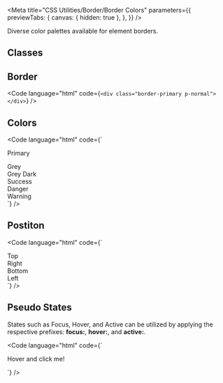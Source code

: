 
<Meta
  title="CSS Utilities/Border/Border Colors"
  parameters={{
    previewTabs: {
      canvas: { hidden: true },
    },
  }}
/>

<Banner label="Border Colors" section="CSS Utilities" color="yellow" puzzle />

<Lead>Diverse color palettes available for element borders.</Lead>

## Classes

<CssBorderColors />

## Border

<Code language="html" code={`<div class="border-primary p-normal"></div>`} />

## Colors

<Code
  language="html"
  code={`<div class="border-primary p-x-small mb-x-small">Primary</div>
<div class="border-grey p-x-small mb-x-small">Grey</div>
<div class="border-grey-dark p-x-small mb-x-small">Grey Dark</div>
<div class="border-success p-x-small mb-x-small">Success</div>
<div class="border-danger p-x-small mb-x-small">Danger</div>
<div class="border-warning p-x-small mb-x-small">Warning</div>`}
/>

## Postiton

<Code
  language="html"
  code={`
<div class="flex gap-normal">
  <div class="border-top-primary p-x-small bg-green-2 flex-1">Top</div>
  <div class="border-right-primary p-x-small bg-green-2 flex-1">Right</div>
  <div class="border-bottom-primary p-x-small bg-green-2 flex-1">Bottom</div>
  <div class="border-left-primary p-x-small bg-green-2 flex-1">Left</div>
</div>
`}
/>

## Pseudo States

States such as Focus, Hover, and Active can be utilized by applying the respective prefixes: **focus:**, **hover:**, and **active:**.

<Code
  language="html"
  code={`
<div class="border-primary hover:border-primary-hovered active:border-primary-pressed cursor-pointer">
  <p class="p-normal">Hover and click me!</p>
</div>
`}
/>

<Footer>
  <LinkCards>
    <LinkCard
      pageTitle="Foundation/Border & Radius"
      description="Clarification of how borders and border-radius are utilized"
    />
    <LinkCard
      pageTitle="Foundation/Colors"
      description="The colors create a brand-specific look & feel. The multi-color approach represents the contemporary and inspiring Baloise we are."
    />
    <LinkCard
      pageTitle="Tokens/Overview"
      description="Design tokens serve as the definitive source for naming and storing design choices."
    />
  </LinkCards>
</Footer>
